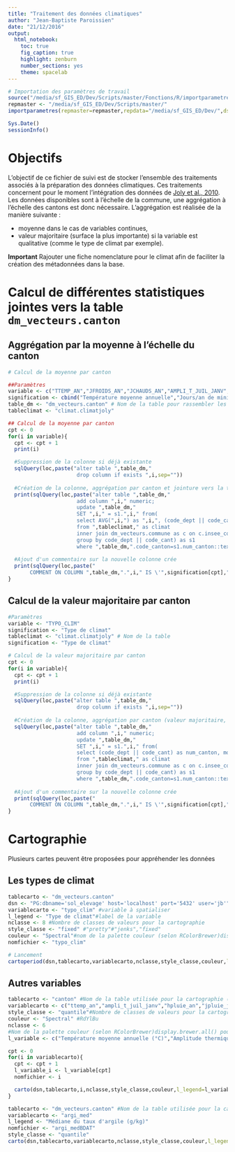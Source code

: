 ```yaml
---
title: "Traitement des données climatiques"
author: "Jean-Baptiste Paroissien"
date: "21/12/2016"
output:
  html_notebook:
    toc: true
    fig_caption: true
    highlight: zenburn
    number_sections: yes
    theme: spacelab
---
```


```r
# Importation des paramètres de travail
source("/media/sf_GIS_ED/Dev/Scripts/master/Fonctions/R/importparametres.R")
repmaster <- "/media/sf_GIS_ED/Dev/Scripts/master/"
importparametres(repmaster=repmaster,repdata="/media/sf_GIS_ED/Dev/",dsn="PG:dbname='sol_elevage' host='localhost' port='5432' user='jb'")
```

```r
Sys.Date()
sessionInfo()
```

# Objectifs

L'objectif de ce fichier de suivi est de stocker l'ensemble des traitements associés à la préparation des données climatiques. Ces traitements concernent pour le moment l'intégration des données de [Joly et al., 2010](http://cybergeo.revues.org/23155). Les données disponibles sont à l'échelle de la commune, une aggrégation à l'échelle des cantons est donc nécessaire. L'aggrégation est réalisée de la manière suivante :

- moyenne dans le cas de variables continues,
- valeur majoritaire (surface la plus importante) si la variable est qualitative (comme le type de climat par exemple).

**Important** Rajouter une fiche nomenclature pour le climat afin de faciliter la création des métadonnées dans la base.

# Calcul de différentes statistiques jointes vers la table `dm_vecteurs.canton`

## Aggrégation par la moyenne à l'échelle du canton
```r
# Calcul de la moyenne par canton

##Paramètres
variable <- c("TTEMP_AN","JFROIDS_AN","JCHAUDS_AN","AMPLI_T_JUIL_JANV","STD_TEMP_JANV","STD_TEMP_JUIL","HPLUIE_AN","PLUIE_ECART_JANV","PLUIE_ECART_JUIL","JPLUIE_JANV","JPLUIE_JUIL","STD_PLUIE_JANV","STD_PLUIE_JUIL")
signification <- cbind("Température moyenne annuelle","Jours/an de minimum inférieur à -5°C","Jours/an de maximum supérieur à + 30°C","Amplitude thermique (°C) (juillet-janvier)","Variabilité 1971-2000 en janvier (°C)","Variabilité 1971-2000 en juillet (°C)","Cumul annuel (mm)","Ecart à la moyenne en janvier (mm)","Ecart à la moyenne en juillet (mm)","Jours de précipitation en janvier","Jours de précipitation en juillet","Variabilité 1971-2000 en janvier (mm)","Variabilité 1971-2000 en juillet (mm)")#,"Rapport (sep. + oct.) / juillet")
table_dm <- "dm_vecteurs.canton" # Nom de la table pour rassembler les calculs (vers le schéma dm_vecteurs)
tableclimat <- "climat.climatjoly"

## Calcul de la moyenne par canton
cpt <- 0
for(i in variable){
  cpt <- cpt + 1
  print(i)

  #Suppression de la colonne si déjà existante
  sqlQuery(loc,paste("alter table ",table_dm,"
                      drop column if exists ",i,sep=""))
  
  #Création de la colonne, aggrégation par canton et jointure vers la table canton 
  print(sqlQuery(loc,paste("alter table ",table_dm,"
                      add column ",i," numeric;
                      update ",table_dm,"
                      SET ",i," = s1.",i," from(
                      select AVG(",i,") as ",i,", (code_dept || code_cant) as num_canton
                      from ",tableclimat," as climat
                      inner join dm_vecteurs.commune as c on c.insee_com=climat.dc
                      group by code_dept || code_cant) as s1
                      where ",table_dm,".code_canton=s1.num_canton::text",sep="")))
  
  #Ajout d'un commentaire sur la nouvelle colonne crée
  print(sqlQuery(loc,paste("
	   COMMENT ON COLUMN ",table_dm,".",i," IS \'",signification[cpt],"\';",sep="")))
}

```

## Calcul de la valeur majoritaire par canton

```r
#Paramètres
variable <- "TYPO_CLIM"
signification <- "Type de climat"
tableclimat <- "climat.climatjoly" # Nom de la table 
signification <- "Type de climat"

# Calcul de la valeur majoritaire par canton
cpt <- 0
for(i in variable){
  cpt <- cpt + 1
  print(i)

  #Suppression de la colonne si déjà existante
  sqlQuery(loc,paste("alter table ",table_dm,"
                      drop column if exists ",i,sep=""))
  
  #Création de la colonne, aggrégation par canton (valeur majoritaire, fonctio mode()) et jointure vers la table canton 
  sqlQuery(loc,paste("alter table ",table_dm,"
                      add column ",i," numeric;
                      update ",table_dm,"
                      SET ",i," = s1.",i," from(
                      select (code_dept || code_cant) as num_canton, mode() within group (order by ",i,") as ",i,"
                      from ",tableclimat," as climat
                      inner join dm_vecteurs.commune as c on c.insee_com=climat.dc
                      group by code_dept || code_cant) as s1
                      where ",table_dm,".code_canton=s1.num_canton::text",sep=""))
  
  #Ajout d'un commentaire sur la nouvelle colonne crée
  print(sqlQuery(loc,paste("
	   COMMENT ON COLUMN ",table_dm,".",i," IS \'",signification[cpt],"\';",sep="")))
}
```

# Cartographie

Plusieurs cartes peuvent être proposées pour appréhender les données

## Les types de climat

```r
tablecarto <- "dm_vecteurs.canton" 
dsn <- "PG:dbname='sol_elevage' host='localhost' port='5432' user='jb'" 
variablecarto <- "typo_clim" #variable à spatialiser
l_legend <- "Type de climat"#label de la variable
nclasse <- 8 #Nombre de classes de valeurs pour la cartographie
style_classe <- "fixed" #"pretty"#"jenks","fixed"
couleur <- "Spectral"#nom de la palette couleur (selon RColorBrewer)display.brewer.all() pour connaître les différentes palettes
nomfichier <- "typo_clim"

# Lancement
cartoperiod(dsn,tablecarto,variablecarto,nclasse,style_classe,couleur,l_legend=l_legend,repsortie,nomfichier,dept=FALSE,reg=FALSE)
```

## Autres variables

```r
tablecarto <- "canton" #Nom de la table utilisée pour la cartographie (table postgis)
variablecarto <- c("ttemp_an","ampli_t_juil_janv","hpluie_an","jpluie_janv")
style_classe <- "quantile"#Nombre de classes de valeurs pour la cartographie
couleur <- "Spectral" #RdYlBu
nclasse <- 6
#Nom de la palette couleur (selon RColorBrewer)display.brewer.all() pour connaître les différentes palettes
l_variable <- c("Température moyenne annuelle (°C)","Amplitude thermique (°C) (juillet-janvier)","Cumul annuel (mm)","Jours de précipitation en janvier") #label de la variable

cpt <- 0
for(i in variablecarto){
  cpt <- cpt + 1
  l_variable_i <- l_variable[cpt]
  nomfichier <- i

  carto(dsn,tablecarto,i,nclasse,style_classe,couleur,l_legend=l_variable_i,repsortie,nomfichier,dept=FALSE,reg=FALSE,nrowlayout=1,ncollayout=1,position="bottom",ggsaveheight=7,ggsavewidth=10)  
}

tablecarto <- "dm_vecteurs.canton" #Nom de la table utilisée pour la cartographie (table postgis)
variablecarto <- "argi_med"
l_legend <- "Médiane du taux d'argile (g/kg)"
nomfichier <- "argi_medBDAT"
style_classe <- "quantile"
carto(dsn,tablecarto,variablecarto,nclasse,style_classe,couleur,l_legend=l_legend,repsortie,nomfichier,dept=FALSE,reg=FALSE,nrowlayout=1,ncollayout=1,position="bottom",ggsaveheight=7,ggsavewidth=10)  

















```










